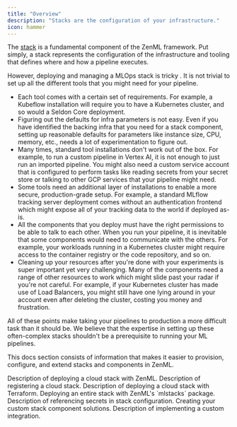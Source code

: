 ```yaml
---
title: "Overview"
description: "Stacks are the configuration of your infrastructure."
icon: hammer
---
```


The [stack](/v/0.70.0/versions/0.66.0/user-guide/production-guide/understand-stacks) is a fundamental component of the ZenML framework. Put simply, a stack represents the configuration of the infrastructure and tooling that defines where and how a pipeline executes.

However, deploying and managing a MLOps stack is tricky <Icon icon="face-sad-cry"/><Icon icon="face-grin-squint"/>. It is not trivial to set up all the different tools that you might need for your pipeline.

* <Icon icon="rainbow"/>Each tool comes with a certain set of requirements. For example, a Kubeflow installation will require you to have a Kubernetes cluster, and so would a Seldon Core deployment.
* <Icon icon="face-rolling-eyes"/>Figuring out the defaults for infra parameters is not easy. Even if you have identified the backing infra that you need for a stack component, setting up reasonable defaults for parameters like instance size, CPU, memory, etc., needs a lot of experimentation to figure out.
* <Icon icon="road-barrier"/>Many times, standard tool installations don't work out of the box. For example, to run a custom pipeline in Vertex AI, it is not enough to just run an imported pipeline. You might also need a custom service account that is configured to perform tasks like reading secrets from your secret store or talking to other GCP services that your pipeline might need.
* <Icon icon="lock"/>Some tools need an additional layer of installations to enable a more secure, production-grade setup. For example, a standard MLflow tracking server deployment comes without an authentication frontend which might expose all of your tracking data to the world if deployed as-is.
* <Icon icon="head-side-virus"/>All the components that you deploy must have the right permissions to be able to talk to each other. When you run your pipeline, it is inevitable that some components would need to communicate with the others. For example, your workloads running in a Kubernetes cluster might require access to the container registry or the code repository, and so on.
* <Icon icon="broom"/>Cleaning up your resources after you're done with your experiments is super important yet very challenging. Many of the components need a range of other resources to work which might slide past your radar if you're not careful. For example, if your Kubernetes cluster has made use of Load Balancers, you might still have one lying around in your account even after deleting the cluster, costing you money and frustration.

All of these points make taking your pipelines to production a more difficult task than it should be. We believe that the expertise in setting up these often-complex stacks shouldn't be a prerequisite to running your ML pipelines.

This docs section consists of information that makes it easier to provision, configure, and extend stacks and components in ZenML.


<CardGroup cols={2}>
  <Card title="Deploy a cloud stack with ZenML" icon="cloud" href="/v/0.70.0/versions/0.66.0/how-to/stack-deployment/deploy-a-cloud-stack">
    Description of deploying a cloud stack with ZenML.
  </Card>
  <Card title="Register a cloud stack" icon="clipboard-list" href="/v/0.70.0/versions/0.66.0/how-to/stack-deployment/register-a-cloud-stack">
    Description of registering a cloud stack.
  </Card>
  <Card title="Deploy a cloud stack with Terraform" icon="server" href="/v/0.70.0/versions/0.66.0/how-to/stack-deployment/deploy-a-cloud-stack-with-terraform">
    Description of deploying a cloud stack with Terraform.
  </Card>
  <Card title="Deploy stack/components using mlstacks" icon="box" href="/v/0.70.0/versions/0.66.0/how-to/stack-deployment/deploy-a-stack-using-mlstacks">
    Deploying an entire stack with ZenML's `mlstacks` package.
  </Card>
  <Card title="Reference secrets in stack configuration" icon="key" href="/v/0.70.0/versions/0.66.0/how-to/stack-deployment/reference-secrets-in-stack-configuration">
    Description of referencing secrets in stack configuration.
  </Card>
  <Card title="Implement a custom stack component" icon="puzzle-piece" href="/v/0.70.0/versions/0.66.0/how-to/stack-deployment/implement-a-custom-stack-component">
    Creating your custom stack component solutions.
  </Card>
  <Card title="Implement a custom integration" icon="plug" href="/v/0.70.0/versions/0.66.0/how-to/stack-deployment/implement-a-custom-integration">
    Description of implementing a custom integration.
  </Card>
</CardGroup>
